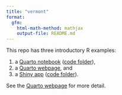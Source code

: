 ```yaml
---
title: "vermont"
format:
  gfm:
    html-math-method: mathjax
    output-file: README.md
---
```


This repo has three introductory R examples:

1. a [Quarto notebook](https://jimurick.github.io/vermont/examples/quarto/quarto_example.html) ([code folder](examples/quarto)),
2. a [Quarto webpage](https://jimurick.github.io/vermont/), and
3. a [Shiny app](https://jimurick.shinyapps.io/HospitalStarRatings/) ([code folder](examples/shiny)).

See the [Quarto webpage](https://jimurick.github.io/vermont/) for more detail.

